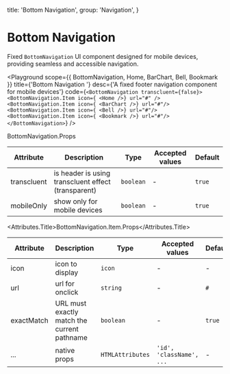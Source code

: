 
  title: 'Bottom Navigation',
  group: 'Navigation',
}

# Bottom Navigation

Fixed `BottomNavigation` UI component designed for mobile devices, providing seamless and accessible navigation.

<Playground
  scope={{ BottomNavigation, Home, BarChart, Bell, Bookmark }}
  title={'Bottom Navigation '}
  desc={'A fixed footer navigation component for mobile devices'}
  code={`
  <BottomNavigation transcluent={false}>
    <BottomNavigation.Item icon={ <Home />} url="#" />
    <BottomNavigation.Item icon={ <BarChart />} url="#"/>
    <BottomNavigation.Item icon={ <Bell />} url="#"/>
    <BottomNavigation.Item icon={ <Bookmark />} url="#"/>
</BottomNavigation>
`}
/>

<Attributes edit="/pages/components/bottom-navigation.mdx">
<Attributes.Title>BottomNavigation.Props</Attributes.Title>

| Attribute   | Description                                         | Type      | Accepted values | Default |
| ----------- | --------------------------------------------------- | --------- | --------------- | ------- |
| transcluent | is header is using transcluent effect (transparent) | `boolean` | -               | `true`  |
| mobileOnly  | show only for mobile devices                        | `boolean` | -               | `true`  |

<Attributes.Title>BottomNavigation.Item.Props</Attributes.Title>

| Attribute  | Description                                 | Type             | Accepted values          | Default |
| ---------- | ------------------------------------------- | ---------------- | ------------------------ | ------- |
| icon       | icon to display                             | `icon`           | -                        | -       |
| url        | url for onclick                             | `string`         | -                        | `#`     |
| exactMatch | URL must exactly match the current pathname | `boolean`        | -                        | `true`  |
| ...        | native props                                | `HTMLAttributes` | `'id', 'className', ...` | -       |

</Attributes>

